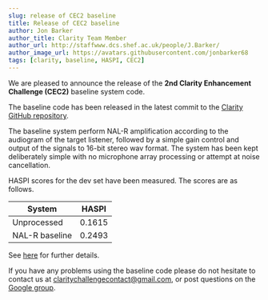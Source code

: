 ```yaml
---
slug: release of CEC2 baseline
title: Release of CEC2 baseline
author: Jon Barker
author_title: Clarity Team Member
author_url: http://staffwww.dcs.shef.ac.uk/people/J.Barker/
author_image_url: https://avatars.githubusercontent.com/jonbarker68
tags: [clarity, baseline, HASPI, CEC2]
---
```


We are pleased to announce the release of the **2nd Clarity Enhancement Challenge (CEC2)** baseline system code.

The baseline code has been released in the latest commit to the [Clarity GitHub repository](https://github.com/claritychallenge/clarity). 

The baseline system perform NAL-R amplification according to the audiogram of the target listener, followed by a simple gain control and output of the signals to 16-bit stereo wav format. The system has been kept deliberately simple with no microphone array processing or attempt at noise cancellation.

HASPI scores for the dev set have been measured. The scores are as follows.

| System | HASPI |
| --- | ---- |
| Unprocessed | 0.1615 |
| NAL-R baseline | 0.2493 |

See [here](/docs/cec2/software/cec2_baseline) for further details.

If you have any problems using the baseline code please do not hesitate to contact us at [claritychallengecontact@gmail.com](mailto:claritychallengecontact@gmail.com), or post questions on the [Google group](https://groups.google.com/g/clarity-challenge).
